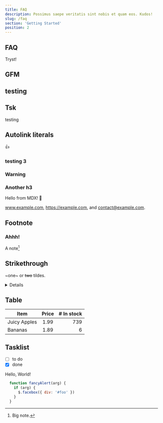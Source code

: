 ```yaml
---
title: FAQ
description: Possimus saepe veritatis sint nobis et quam eos. Kudos!
slug: /faq
section: 'Getting Started'
position: 2
---
```



## FAQ 

Tryst!

## GFM

## <Heading ignore>testing</Heading>

## Tsk 

testing
  
## Autolink literals
  :+1:

  ### <Heading>testing 3</Heading>

  ### Warning

  ### Another h3

  <Warn>Hello from MDX!</Warn>
  🎈
  
  www.example.com, https://example.com, and contact@example.com.
  
  ## Footnote
  ### Ahhh!
  
  A note[^1]
  
  [^1]: Big note.
  
  ## Strikethrough
  
  ~one~ or ~~two~~ tildes.

  <Details title={"Guess what is hiding in here?"}>
    Nothing ofc! Just pure old, boring text.
  </Details>
  
  ## Table
  
  | Item         | Price | # In stock |
  |--------------|:-----:|-----------:|
  | Juicy Apples |  1.99 |        739 |
  | Bananas      |  1.89 |          6 |
  
  ## Tasklist
  
  * [ ] to do
  * [x] done

Hello, World!

```js {{ filename: 'tailwind.config.js' }}
  function fancyAlert(arg) {
    if (arg) {
      $.facebox({ div: '#foo' })
    }
  }
```
